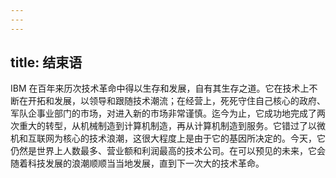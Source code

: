 ```yaml
---
---
---
```

title: 结束语
---




IBM 在百年来历次技术革命中得以生存和发展，自有其生存之道。它在技术上不断在开拓和发展，以领导和跟随技术潮流；在经营上，死死守住自己核心的政府、军队企事业部门的市场，对进入新的市场非常谨慎。迄今为止，它成功地完成了两次重大的转型，从机械制造到计算机制造，再从计算机制造到服务。它错过了以微机和互联网为核心的技术浪潮，这很大程度上是由于它的基因所决定的。今天，它仍然是世界上人数最多、营业额和利润最高的技术公司。在可以预见的未来，它会随着科技发展的浪潮顺顺当当地发展，直到下一次大的技术革命。